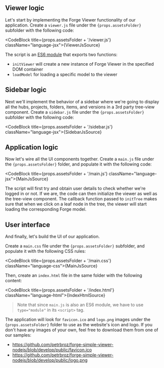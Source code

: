 
## Viewer logic

<p>
    Let's start by implementing the Forge Viewer functionality of our application.
    Create a <code>viewer.js</code> file under the <code>{props.assetsFolder}</code> subfolder with the following code:
</p>

<CodeBlock title={props.assetsFolder + '/viewer.js'} className="language-jsx">{ViewerJsSource}</CodeBlock>

The script is an [ES6 module](https://developer.mozilla.org/en-US/docs/Web/JavaScript/Guide/Modules)
that exports two functions:

- `initViewer` will create a new instance of Forge Viewer in the specified DOM container
- `loadModel` for loading a specific model to the viewer

## Sidebar logic

<p>
    Next we'll implement the behavior of a sidebar where we're going to display
    all the hubs, projects, folders, items, and versions in a 3rd party tree-view component.
    Create a <code>sidebar.js</code> file under the <code>{props.assetsFolder}</code> subfolder
    with the following code:
</p>

<CodeBlock title={props.assetsFolder + '/sidebar.js'} className="language-jsx">{SidebarJsSource}</CodeBlock>

## Application logic

<p>
    Now let's wire all the UI components together. Create a <code>main.js</code> file under
    the <code>{props.assetsFolder}</code> folder, and populate it with the following code:
</p>

<CodeBlock title={props.assetsFolder + '/main.js'} className="language-jsx">{MainJsSource}</CodeBlock>

The script will first try and obtain user details to check whether we're logged in or not.
If we are, the code can then initialize the viewer as well as the tree-view component.
The callback function passed to `initTree` makes sure that when we click on a leaf node
in the tree, the viewer will start loading the corresponding Forge model.

## User interface

And finally, let's build the UI of our application.

<p>
    Create a <code>main.css</code> file under the <code>{props.assetsFolder}</code> subfolder, and populate it
    with the following CSS rules:
</p>

<CodeBlock title={props.assetsFolder + '/main.css'} className="language-css">{MainJsSource}</CodeBlock>

Then, create an `index.html` file in the same folder with the following content:

<CodeBlock title={props.assetsFolder + '/index.html'} className="language-html">{IndexHtmlSource}</CodeBlock>

> Note that since `main.js` is also an ES6 module, we have to use `type="module"` in its `<script>` tag.

<p>
    The application will look for <code>favicon.ico</code> and <code>logo.png</code> images
    under the <code>{props.assetsFolder}</code> folder to use as the website's icon and logo.
    If you don't have any images of your own, feel free to download them from one of our samples:
</p>

- https://github.com/petrbroz/forge-simple-viewer-nodejs/blob/develop/public/favicon.ico
- https://github.com/petrbroz/forge-simple-viewer-nodejs/blob/develop/public/logo.png